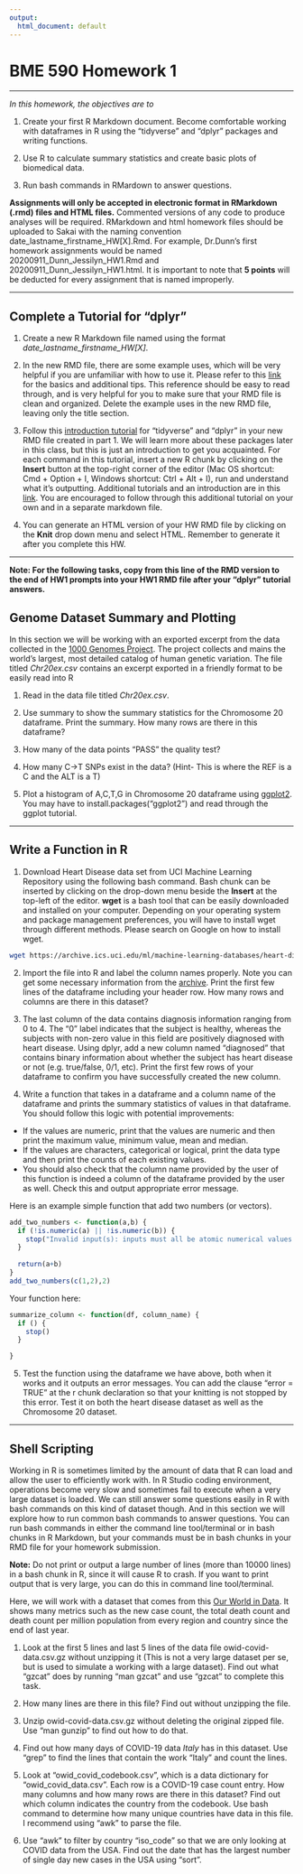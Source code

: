```yaml
---
output:
  html_document: default
---
```

# BME 590 Homework 1

---

*In this homework, the objectives are to*

1. Create your first R Markdown document. Become comfortable working with dataframes in R using the “tidyverse” and “dplyr” packages and writing functions.

2. Use R to calculate summary statistics and create basic plots of biomedical data.

3. Run bash commands in RMardown to answer questions.

**Assignments will only be accepted in electronic format in RMarkdown (.rmd) files and HTML files.** Commented versions of any code to produce analyses will be required. RMarkdown and html homework files should be uploaded to Sakai with the naming convention date_lastname_firstname_HW[X].Rmd. For example, Dr.Dunn’s first homework assignments would be named 20200911_Dunn_Jessilyn_HW1.Rmd and 20200911_Dunn_Jessilyn_HW1.html. It is important to note that **5 points** will be deducted for every assignment that is named improperly.

---

## Complete a Tutorial for "dplyr"

1. Create a new R Markdown file named using the format *date_lastname_firstname_HW[X]*.
  
2. In the new RMD file, there are some example uses, which will be very helpful if you are unfamiliar with how to use it. Please refer to this [link](https://rmarkdown.rstudio.com/authoring_basics.html) for the basics and additional tips. This reference should be easy to read through, and is very helpful for you to make sure that your RMD file is clean and organized. Delete the example uses in the new RMD file, leaving only the title section.

3. Follow this [introduction tutorial](https://dplyr.tidyverse.org/) for "tidyverse" and "dplyr" in your new RMD file created in part 1. We will learn more about these packages later in this class, but this is just an introduction to get you acquainted. For each command in this tutorial, insert a new R chunk by clicking on the **Insert** button at the top-right corner of the editor (Mac OS shortcut: Cmd + Option + I, Windows shortcut: Ctrl + Alt + I), run and understand what it's outputting. Additional tutorials and an introduction are in this [link](https://dplyr.tidyverse.org/articles/dplyr.html). You are encouraged to follow through this additional tutorial on your own and in a separate markdown file. 

4. You can generate an HTML version of your HW RMD file by clicking on the **Knit** drop down menu and select HTML. Remember to generate it after you complete this HW.

---

**Note: For the following tasks, copy from this line of the RMD version to the end of HW1 prompts into your HW1 RMD file after your "dplyr" tutorial answers.**

## Genome Dataset Summary and Plotting

In this section we will be working with an exported excerpt from the data collected in the [1000 Genomes Project](https://www.internationalgenome.org/). The project collects and mains the world's largest, most detailed catalog of human genetic variation. The file titled *Chr20ex.csv* contains an excerpt exported in a friendly format to be easily read into R

1. Read in the data file titled *Chr20ex.csv*. 

2.	Use summary to show the summary statistics for the Chromosome 20 dataframe. Print the summary. How many rows are there in this dataframe?

3.	How many of the data points “PASS” the quality test?

4.	How many C->T SNPs exist in the data? (Hint- This is where the REF is a C and the ALT is a T)

5.	Plot a histogram of A,C,T,G in Chromosome 20 dataframe using [ggplot2](https://tutorials.iq.harvard.edu/R/Rgraphics/Rgraphics.html). You may have to install.packages(“ggplot2”) and read through the ggplot tutorial.

---

## Write a Function in R

1. Download Heart Disease data set from UCI Machine Learning Repository using the following bash command. Bash chunk can be inserted by clicking on the drop-down menu beside the **Insert** at the top-left of the editor. **wget** is a bash tool that can be easily downloaded and installed on your computer. Depending on your operating system and package management preferences, you will have to install wget through different methods. Please search on Google on how to install wget.

```bash
wget https://archive.ics.uci.edu/ml/machine-learning-databases/heart-disease/processed.cleveland.data
```

2. Import the file into R and label the column names properly. Note you can get some necessary information from the [archive](https://archive.ics.uci.edu/ml/datasets/Heart+Disease). Print the first few lines of the dataframe including your header row. How many rows and columns are there in this dataset?

3. The last column of the data contains diagnosis information ranging from 0 to 4. The “0” label indicates that the subject is healthy, whereas the subjects with non-zero value in this field are positively diagnosed with heart disease. Using dplyr, add a new column named “diagnosed” that contains binary information about whether the subject has heart disease or not (e.g. true/false, 0/1, etc). Print the first few rows of your dataframe to confirm you have successfully created the new column.

4. Write a function that takes in a dataframe and a column name of the dataframe and prints the summary statistics of values in that dataframe. You should follow this logic with potential improvements:
+ If the values are numeric, print that the values are numeric and then print the maximum value, minimum value, mean and median.
+ If the values are characters, categorical or logical, print the data type and then print the counts of each existing values.
+ You should also check that the column name provided by the user of this function is indeed a column of the dataframe provided by the user as well. Check this and output appropriate error message.

Here is an example simple function that add two numbers (or vectors).
```r
add_two_numbers <- function(a,b) {
  if (!is.numeric(a) || !is.numeric(b)) {
    stop("Invalid input(s): inputs must all be atomic numerical values.")
  }
  
  return(a+b)
}
add_two_numbers(c(1,2),2)
```

Your function here:
```r
summarize_column <- function(df, column_name) {
  if () {
    stop()
  }

}
```

5. Test the function using the dataframe we have above, both when it works and it outputs an error messages. You can add the clause "error = TRUE" at the r chunk declaration so that your knitting is not stopped by this error. Test it on both the heart disease dataset as well as the Chromosome 20 dataset. 

---

## Shell Scripting 

Working in R is sometimes limited by the amount of data that R can load and allow the user to efficiently work with. In R Studio coding environment, operations become very slow and sometimes fail to execute when a very large dataset is loaded. We can still answer some questions easily in R with bash commands on this kind of dataset though. And in this section we will explore how to run common bash commands to answer questions. You can run bash commands in either the command line tool/terminal or in bash chunks in R Markdown, but your commands must be in bash chunks in your RMD file for your homework submission.

**Note:** Do not print or output a large number of lines (more than 10000 lines) in a bash chunk in R, since it will cause R to crash. If you want to print output that is very large, you can do this in command line tool/terminal.

Here, we will work with a dataset that comes from this [Our World in Data](https://ourworldindata.org/coronavirus-source-data). It shows many metrics such as the new case count, the total death count and death count per million population from every region and country since the end of last year. 

1. Look at the first 5 lines and last 5 lines of the data file owid-covid-data.csv.gz without unzipping it (This is not a very large dataset per se, but is used to simulate a working with a large dataset). Find out what "gzcat" does by running "man gzcat" and use "gzcat" to complete this task.

2. How many lines are there in this file? Find out without unzipping the file.

3. Unzip owid-covid-data.csv.gz without deleting the original zipped file. Use "man gunzip" to find out how to do that.

4. Find out how many days of COVID-19 data *Italy* has in this dataset. Use "grep" to find the lines that contain the work "Italy" and count the lines.

5. Look at "owid_covid_codebook.csv", which is a data dictionary for "owid_covid_data.csv". Each row is a COVID-19 case count entry. How many columns and how many rows are there in this dataset? Find out which column indicates the country from the codebook. Use bash command to determine how many unique countries have data in this file. I recommend using "awk" to parse the file.

6. Use "awk" to filter by country "iso_code" so that we are only looking at COVID data from the USA. Find out the date that has the largest number of single day new cases in the USA using "sort".


